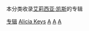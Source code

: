 本分类收录[[艾莉西亚·凯斯|艾莉西亚·凯斯]]的专辑

[[Category:艾莉西亚·凯斯|专辑]]
[[Category:各演出者音乐专辑|Alicia Keys]]
[[Category:美国音乐专辑|A]]
[[Category:当代节奏蓝调专辑|A]]
[[Category:灵魂乐专辑|A]]
